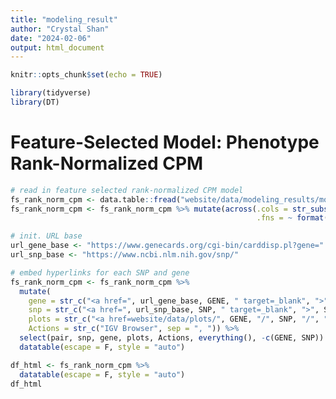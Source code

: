 ```yaml
---
title: "modeling_result"
author: "Crystal Shan"
date: "2024-02-06"
output: html_document
---
```


```r
knitr::opts_chunk$set(echo = TRUE)
```

```r
library(tidyverse)
library(DT)
```

# Feature-Selected Model: Phenotype Rank-Normalized CPM
```r
# read in feature selected rank-normalized CPM model
fs_rank_norm_cpm <- data.table::fread("website/data/modeling_results/modeling_results_featureSelectedModel_phenotypeRankNormCPM.txt")
fs_rank_norm_cpm <- fs_rank_norm_cpm %>% mutate(across(.cols = str_subset(colnames(.), "(pval|pperm|beta|_se)"),
                                                       .fns = ~ format(as.numeric(.x), scientific = TRUE, digits = 3)))
```


```r
# init. URL base
url_gene_base <- "https://www.genecards.org/cgi-bin/carddisp.pl?gene="
url_snp_base <- "https://www.ncbi.nlm.nih.gov/snp/"

# embed hyperlinks for each SNP and gene
fs_rank_norm_cpm <- fs_rank_norm_cpm %>%
  mutate(
    gene = str_c("<a href=", url_gene_base, GENE, " target=_blank", ">", GENE, "</a>"),
    snp = str_c("<a href=", url_snp_base, SNP, " target=_blank", ">", SNP, "</a>"),
    plots = str_c("<a href=website/data/plots/", GENE, "/", SNP, "/", "pairedPlot_3donorColored_CPM.png target=_blank>Paired Plot CPM</a>"),
    Actions = str_c("IGV Browser", sep = ", ")) %>%
  select(pair, snp, gene, plots, Actions, everything(), -c(GENE, SNP)) %>%
  datatable(escape = F, style = "auto")

df_html <- fs_rank_norm_cpm %>%
  datatable(escape = F, style = "auto")
df_html
```

